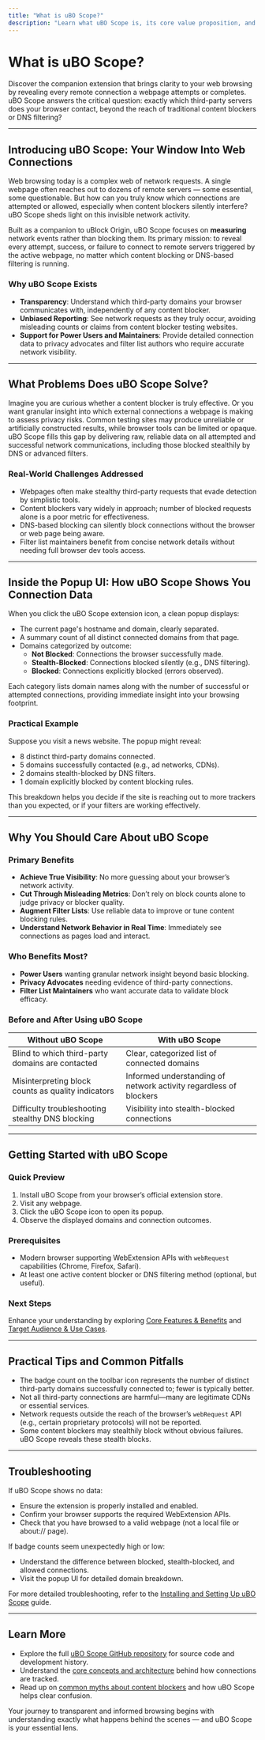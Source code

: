 ```yaml
---
title: "What is uBO Scope?"
description: "Learn what uBO Scope is, its core value proposition, and why it exists. This page covers the extension’s principal mission: revealing all attempted or successful connections to remote servers on a webpage, regardless of which content blockers or DNS filters are in play. Users will gain context about the product’s origins and the real-world challenges it solves for power users, privacy advocates, and filter list maintainers."
---
```


# What is uBO Scope?

Discover the companion extension that brings clarity to your web browsing by revealing every remote connection a webpage attempts or completes. uBO Scope answers the critical question: exactly which third-party servers does your browser contact, beyond the reach of traditional content blockers or DNS filtering?

---

## Introducing uBO Scope: Your Window Into Web Connections

Web browsing today is a complex web of network requests. A single webpage often reaches out to dozens of remote servers — some essential, some questionable. But how can you truly know which connections are attempted or allowed, especially when content blockers silently interfere? uBO Scope sheds light on this invisible network activity.

Built as a companion to uBlock Origin, uBO Scope focuses on **measuring** network events rather than blocking them. Its primary mission: to reveal every attempt, success, or failure to connect to remote servers triggered by the active webpage, no matter which content blocking or DNS-based filtering is running.

### Why uBO Scope Exists

- **Transparency**: Understand which third-party domains your browser communicates with, independently of any content blocker.
- **Unbiased Reporting**: See network requests as they truly occur, avoiding misleading counts or claims from content blocker testing websites.
- **Support for Power Users and Maintainers**: Provide detailed connection data to privacy advocates and filter list authors who require accurate network visibility.

---

## What Problems Does uBO Scope Solve?

Imagine you are curious whether a content blocker is truly effective. Or you want granular insight into which external connections a webpage is making to assess privacy risks. Common testing sites may produce unreliable or artificially constructed results, while browser tools can be limited or opaque. uBO Scope fills this gap by delivering raw, reliable data on all attempted and successful network communications, including those blocked stealthily by DNS or advanced filters.

### Real-World Challenges Addressed

- Webpages often make stealthy third-party requests that evade detection by simplistic tools.
- Content blockers vary widely in approach; number of blocked requests alone is a poor metric for effectiveness.
- DNS-based blocking can silently block connections without the browser or web page being aware.
- Filter list maintainers benefit from concise network details without needing full browser dev tools access.

---

## Inside the Popup UI: How uBO Scope Shows You Connection Data

When you click the uBO Scope extension icon, a clean popup displays:

- The current page's hostname and domain, clearly separated.
- A summary count of all distinct connected domains from that page.
- Domains categorized by outcome:
  - **Not Blocked**: Connections the browser successfully made.
  - **Stealth-Blocked**: Connections blocked silently (e.g., DNS filtering).
  - **Blocked**: Connections explicitly blocked (errors observed).

Each category lists domain names along with the number of successful or attempted connections, providing immediate insight into your browsing footprint.

### Practical Example

Suppose you visit a news website. The popup might reveal:

- 8 distinct third-party domains connected.
- 5 domains successfully contacted (e.g., ad networks, CDNs).
- 2 domains stealth-blocked by DNS filters.
- 1 domain explicitly blocked by content blocking rules.

This breakdown helps you decide if the site is reaching out to more trackers than you expected, or if your filters are working effectively.

---

## Why You Should Care About uBO Scope

### Primary Benefits

- **Achieve True Visibility**: No more guessing about your browser’s network activity.
- **Cut Through Misleading Metrics**: Don’t rely on block counts alone to judge privacy or blocker quality.
- **Augment Filter Lists**: Use reliable data to improve or tune content blocking rules.
- **Understand Network Behavior in Real Time**: Immediately see connections as pages load and interact.

### Who Benefits Most?

- **Power Users** wanting granular network insight beyond basic blocking.
- **Privacy Advocates** needing evidence of third-party connections.
- **Filter List Maintainers** who want accurate data to validate block efficacy.

### Before and After Using uBO Scope

| Without uBO Scope | With uBO Scope |
|-------------------|----------------|
| Blind to which third-party domains are contacted | Clear, categorized list of connected domains |
| Misinterpreting block counts as quality indicators | Informed understanding of network activity regardless of blockers |
| Difficulty troubleshooting stealthy DNS blocking | Visibility into stealth-blocked connections |

---

## Getting Started with uBO Scope

### Quick Preview

1. Install uBO Scope from your browser’s official extension store.
2. Visit any webpage.
3. Click the uBO Scope icon to open its popup.
4. Observe the displayed domains and connection outcomes.

### Prerequisites

- Modern browser supporting WebExtension APIs with `webRequest` capabilities (Chrome, Firefox, Safari).
- At least one active content blocker or DNS filtering method (optional, but useful).

### Next Steps

Enhance your understanding by exploring [Core Features & Benefits](/overview/introduction-fundamentals/core-features-benefits) and [Target Audience & Use Cases](/overview/introduction-fundamentals/target-audience-use-cases).

---

## Practical Tips and Common Pitfalls

- The badge count on the toolbar icon represents the number of distinct third-party domains successfully connected to; fewer is typically better.
- Not all third-party connections are harmful—many are legitimate CDNs or essential services.
- Network requests outside the reach of the browser’s `webRequest` API (e.g., certain proprietary protocols) will not be reported.
- Some content blockers may stealthily block without obvious failures. uBO Scope reveals these stealth blocks.

---

## Troubleshooting

If uBO Scope shows no data:

- Ensure the extension is properly installed and enabled.
- Confirm your browser supports the required WebExtension APIs.
- Check that you have browsed to a valid webpage (not a local file or about:// page).

If badge counts seem unexpectedly high or low:

- Understand the difference between blocked, stealth-blocked, and allowed connections.
- Visit the popup UI for detailed domain breakdown.

For more detailed troubleshooting, refer to the [Installing and Setting Up uBO Scope](/guides/getting-started-workflows/installation-setup) guide.

---

## Learn More

- Explore the full [uBO Scope GitHub repository](https://github.com/gorhill/uBO-Scope) for source code and development history.
- Understand the [core concepts and architecture](../architecture-concepts/core-terminology) behind how connections are tracked.
- Read up on [common myths about content blockers](../practical-analyses-advanced-usage/debunking-myths) and how uBO Scope helps clear confusion.

Your journey to transparent and informed browsing begins with understanding exactly what happens behind the scenes — and uBO Scope is your essential lens.